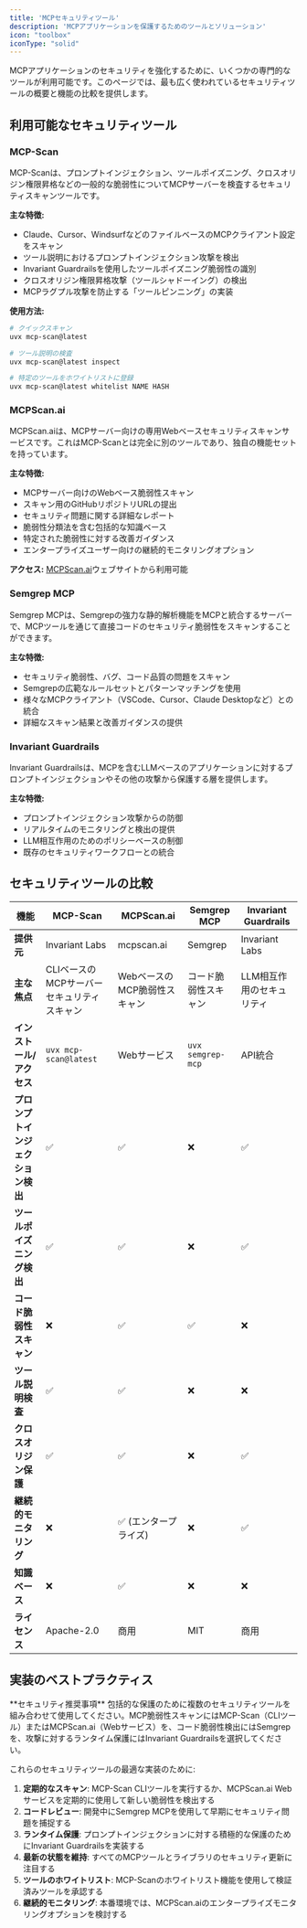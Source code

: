 ```yaml
---
title: 'MCPセキュリティツール'
description: 'MCPアプリケーションを保護するためのツールとソリューション'
icon: "toolbox"
iconType: "solid"
---
```


MCPアプリケーションのセキュリティを強化するために、いくつかの専門的なツールが利用可能です。このページでは、最も広く使われているセキュリティツールの概要と機能の比較を提供します。

## <Icon icon="radar" iconType="solid" /> 利用可能なセキュリティツール

### MCP-Scan

MCP-Scanは、プロンプトインジェクション、ツールポイズニング、クロスオリジン権限昇格などの一般的な脆弱性についてMCPサーバーを検査するセキュリティスキャンツールです。

**主な特徴:**
- Claude、Cursor、WindsurfなどのファイルベースのMCPクライアント設定をスキャン
- ツール説明におけるプロンプトインジェクション攻撃を検出
- Invariant Guardrailsを使用したツールポイズニング脆弱性の識別
- クロスオリジン権限昇格攻撃（ツールシャドーイング）の検出
- MCPラグプル攻撃を防止する「ツールピンニング」の実装

**使用方法:**
```bash
# クイックスキャン
uvx mcp-scan@latest

# ツール説明の検査
uvx mcp-scan@latest inspect

# 特定のツールをホワイトリストに登録
uvx mcp-scan@latest whitelist NAME HASH
```

### MCPScan.ai

MCPScan.aiは、MCPサーバー向けの専用Webベースセキュリティスキャンサービスです。これはMCP-Scanとは完全に別のツールであり、独自の機能セットを持っています。

**主な特徴:**
- MCPサーバー向けのWebベース脆弱性スキャン
- スキャン用のGitHubリポジトリURLの提出
- セキュリティ問題に関する詳細なレポート
- 脆弱性分類法を含む包括的な知識ベース
- 特定された脆弱性に対する改善ガイダンス
- エンタープライズユーザー向けの継続的モニタリングオプション

**アクセス:**
[MCPScan.ai](https://mcpscan.ai)ウェブサイトから利用可能

### Semgrep MCP

Semgrep MCPは、Semgrepの強力な静的解析機能をMCPと統合するサーバーで、MCPツールを通じて直接コードのセキュリティ脆弱性をスキャンすることができます。

**主な特徴:**
- セキュリティ脆弱性、バグ、コード品質の問題をスキャン
- Semgrepの広範なルールセットとパターンマッチングを使用
- 様々なMCPクライアント（VSCode、Cursor、Claude Desktopなど）との統合
- 詳細なスキャン結果と改善ガイダンスの提供

### Invariant Guardrails

Invariant Guardrailsは、MCPを含むLLMベースのアプリケーションに対するプロンプトインジェクションやその他の攻撃から保護する層を提供します。

**主な特徴:**
- プロンプトインジェクション攻撃からの防御
- リアルタイムのモニタリングと検出の提供
- LLM相互作用のためのポリシーベースの制御
- 既存のセキュリティワークフローとの統合

## <Icon icon="table" iconType="solid" /> セキュリティツールの比較

| 機能 | MCP-Scan | MCPScan.ai | Semgrep MCP | Invariant Guardrails |
|---------|----------|------------|-------------|----------------------|
| **提供元** | Invariant Labs | mcpscan.ai | Semgrep | Invariant Labs |
| **主な焦点** | CLIベースのMCPサーバーセキュリティスキャン | WebベースのMCP脆弱性スキャン | コード脆弱性スキャン | LLM相互作用のセキュリティ |
| **インストール/アクセス** | `uvx mcp-scan@latest` | Webサービス | `uvx semgrep-mcp` | API統合 |
| **プロンプトインジェクション検出** | ✅ | ✅ | ❌ | ✅ |
| **ツールポイズニング検出** | ✅ | ✅ | ❌ | ✅ |
| **コード脆弱性スキャン** | ❌ | ✅ | ✅ | ❌ |
| **ツール説明検査** | ✅ | ✅ | ❌ | ❌ |
| **クロスオリジン保護** | ✅ | ✅ | ❌ | ✅ |
| **継続的モニタリング** | ❌ | ✅ (エンタープライズ) | ❌ | ✅ |
| **知識ベース** | ❌ | ✅ | ❌ | ❌ |
| **ライセンス** | Apache-2.0 | 商用 | MIT | 商用 |

## <Icon icon="shield-check" iconType="solid" /> 実装のベストプラクティス

<Tip>
**セキュリティ推奨事項**  
包括的な保護のために複数のセキュリティツールを組み合わせて使用してください。MCP脆弱性スキャンにはMCP-Scan（CLIツール）またはMCPScan.ai（Webサービス）を、コード脆弱性検出にはSemgrepを、攻撃に対するランタイム保護にはInvariant Guardrailsを選択してください。
</Tip>

これらのセキュリティツールの最適な実装のために:

1. **定期的なスキャン**: MCP-Scan CLIツールを実行するか、MCPScan.ai Webサービスを定期的に使用して新しい脆弱性を検出する
2. **コードレビュー**: 開発中にSemgrep MCPを使用して早期にセキュリティ問題を捕捉する
3. **ランタイム保護**: プロンプトインジェクションに対する積極的な保護のためにInvariant Guardrailsを実装する
4. **最新の状態を維持**: すべてのMCPツールとライブラリのセキュリティ更新に注目する
5. **ツールのホワイトリスト**: MCP-Scanのホワイトリスト機能を使用して検証済みツールを承認する
6. **継続的モニタリング**: 本番環境では、MCPScan.aiのエンタープライズモニタリングオプションを検討する 